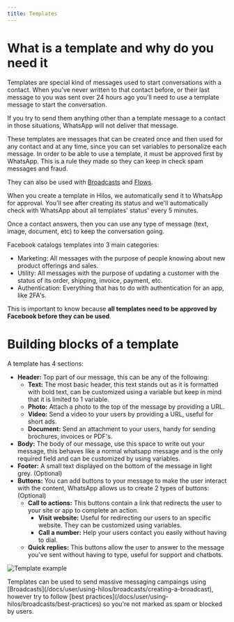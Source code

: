```yaml
---
title: Templates
---
```


# What is a template and why do you need it

Templates are special kind of messages used to start conversations with a contact. When you've never written to that contact before, or their last message to you was sent over 24 hours ago you'll need to use a template message to start the conversation.

If you try to send them anything other than a template message to a contact in those situations, WhatsApp will not deliver that message.

These templates are messages that can be created once and then used for any contact and at any time, since you can set variables to personalize each message. In order to be able to use a template, it must be approved first by WhatsApp. This is a rule they made so they can keep in check spam messages and fraud.

They can also be used with [Broadcasts](/docs/user/using-hilos/broadcasts/creating-a-broadcast) and [Flows](/docs/user/using-hilos/flows/creating-a-flow).

When you create a template in Hilos, we automatically send it to WhatsApp for approval. You'll see after creating its status and we'll automatically check with WhatsApp about all templates' status' every 5 minutes.

Once a contact answers, then you can use any type of message (text, image, document, etc) to keep the conversation going.

Facebook catalogs templates into 3 main categories:

- Marketing: All messages with the purpose of people knowing about new product offerings and sales.
- Utility: All messages with the purpose of updating a customer with the status of its order, shipping, invoice, payment, etc.
- Authentication: Everything that has to do with authentication for an app, like 2FA's.

This is important to know because **all templates need to be approved by Facebook before they can be used**.

# Building blocks of a template

A template has 4 sections:

- **Header:** Top part of our message, this can be any of the following:
  - **Text:** The most basic header, this text stands out as it is formatted with bold text, can be customized using a variable but keep in mind that it is limited to 1 variable.
  - **Photo:** Attach a photo to the top of the message by providing a URL.
  - **Video:** Send a video to your users by providing a URL, useful for short ads.
  - **Document:** Send an attachment to your users, handy for sending brochures, invoices or PDF's.
- **Body:** The body of our message, use this space to write out your message, this behaves like a normal whatsapp message and is the only required field and can be customized by using variables.
- **Footer:** A small text displayed on the bottom of the message in light grey. (Optional)
- **Buttons:** You can add buttons to your message to make the user interact with the content, WhatsApp allows us to create 2 types of buttons: (Optional)
  - **Call to actions:** This buttons contain a link that redirects the user to your site or app to complete an action.
    - **Visit website:** Useful for redirecting our users to an specific website. They can be customized using variables.
    - **Call a number:** Help your users contact you easily without having to dial.
  - **Quick replies:** This buttons allow the user to answer to the message you've sent without having to type, useful for support and chatbots.

![Template example](https://hilos-media.s3.us-east-2.amazonaws.com/documentation/userdocs/using-hilos/reference/templates/templates/img1.png)

<Tip>
Templates can be used to send massive messaging campaings using [Broadcasts](/docs/user/using-hilos/broadcasts/creating-a-broadcast), however try to follow [best practices](/docs/user/using-hilos/broadcasts/best-practices) so you're not marked as spam or blocked by users.
</Tip>
